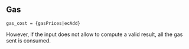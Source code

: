 ## Gas

    gas_cost = {gasPrices|ecAdd}

However, if the input does not allow to compute a valid result, all the gas sent is consumed.
